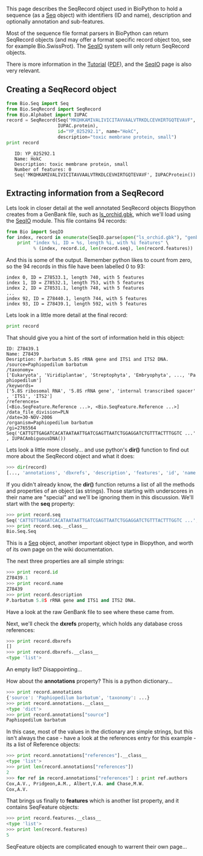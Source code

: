This page describes the SeqRecord object used in BioPython to hold a sequence (as a [[Seq]] object) with identifiers (ID and name), description and optionally annotation and sub-features.

Most of the sequence file format parsers in BioPython can return SeqRecord objects (and may offer a format specific record object too, see for example Bio.SwissProt).  The [[SeqIO]] system will only return SeqRecord objects.

There is more information in the [http://biopython.org/DIST/docs/tutorial/Tutorial.html Tutorial] ([http://biopython.org/DIST/docs/tutorial/Tutorial.pdf PDF]), and the [[SeqIO]] page is also very relevant.

== Creating a SeqRecord object ==

<source lang=python>
from Bio.Seq import Seq
from Bio.SeqRecord import SeqRecord
from Bio.Alphabet import IUPAC
record = SeqRecord(Seq("MKQHKAMIVALIVICITAVVAALVTRKDLCEVHIRTGQTEVAVF",
                   IUPAC.protein),
                   id="YP_025292.1", name="HokC",
                   description="toxic membrane protein, small")
print record
</source>


    ID: YP_025292.1
    Name: HokC
    Description: toxic membrane protein, small
    Number of features: 0
    Seq('MKQHKAMIVALIVICITAVVAALVTRKDLCEVHIRTGQTEVAVF', IUPACProtein())




== Extracting information from a SeqRecord ==

Lets look in closer detail at the well annotated SeqRecord objects Biopython creates from a GenBank file, such as [http://biopython.org/DIST/docs/tutorial/examples/ls_orchid.gbk ls_orchid.gbk], which we'll load using the [[SeqIO]] module.  This file contains 94 records:

<source lang=python>
from Bio import SeqIO
for index, record in enumerate(SeqIO.parse(open("ls_orchid.gbk"), "genbank")) :
    print "index %i, ID = %s, length %i, with %i features" \
          % (index, record.id, len(record.seq), len(record.features))
</source>

And this is some of the output. Remember python likes to count from zero, so the 94 records in this file have been labelled 0 to 93:

 index 0, ID = Z78533.1, length 740, with 5 features
 index 1, ID = Z78532.1, length 753, with 5 features
 index 2, ID = Z78531.1, length 748, with 5 features
 ...
 index 92, ID = Z78440.1, length 744, with 5 features
 index 93, ID = Z78439.1, length 592, with 5 features

Lets look in a little more detail at the final record:

<source lang=python>
print record
</source>

That should give you a hint of the sort of information held in this object:

 ID: Z78439.1
 Name: Z78439
 Desription: P.barbatum 5.8S rRNA gene and ITS1 and ITS2 DNA.
 /source=Paphiopedilum barbatum
 /taxonomy=['Eukaryota', 'Viridiplantae', 'Streptophyta', 'Embryophyta', ..., 'Paphiopedilum']
 /keywords=['5.8S ribosomal RNA', '5.8S rRNA gene', 'internal transcribed spacer', 'ITS1', 'ITS2']
 /references=[<Bio.SeqFeature.Reference ...>, <Bio.SeqFeature.Reference ...>]
 /data_file_division=PLN
 /date=30-NOV-2006
 /organism=Paphiopedilum barbatum
 /gi=2765564
 Seq('CATTGTTGAGATCACATAATAATTGATCGAGTTAATCTGGAGGATCTGTTTACTTTGGTC ...', IUPACAmbiguousDNA())

Lets look a little more closely... and use python's '''dir()''' function to find out more about the SeqRecord object and what it does:

<source lang=python>
>>> dir(record)
[..., 'annotations', 'dbxrefs', 'description', 'features', 'id', 'name', 'seq']
</source>

If you didn't already know, the '''dir()''' function returns a list of all the methods and properties of an object (as strings). Those starting with underscores in their name are "special" and we'll be ignoring them in this discussion. We'll start with the '''seq''' property:

<source lang=python>
>>> print record.seq
Seq('CATTGTTGAGATCACATAATAATTGATCGAGTTAATCTGGAGGATCTGTTTACTTTGGTC ...', IUPACAmbiguousDNA())
>>> print record.seq.__class__
Bio.Seq.Seq
</source>

This is a [[Seq]] object, another important object type in Biopython, and worth of its own page on the wiki documentation.

The next three properties are all simple strings:

<source lang=python>
>>> print record.id
Z78439.1
>>> print record.name
Z78439
>>> print record.description
P.barbatum 5.8S rRNA gene and ITS1 and ITS2 DNA.
</source>

Have a look at the raw GenBank file to see where these came from.

Next, we'll check the '''dxrefs''' property, which holds any database cross references:

<source lang=python>
>>> print record.dbxrefs
[]
>>> print record.dbxrefs.__class__
<type 'list'>
</source>

An empty list? Disappointing...

How about the '''annotations''' property? This is a python dictionary...

<source lang=python>
>>> print record.annotations
{'source': 'Paphiopedilum barbatum', 'taxonomy': ...}
>>> print record.annotations.__class__
<type 'dict'>
>>> print record.annotations["source"]
Paphiopedilum barbatum
</source>

In this case, most of the values in the dictionary are simple strings, but this isn't always the case - have a look at the references entry for this example - its a list of Reference objects:

<source lang=python>
>>> print record.annotations["references"].__class__
<type 'list'>
>>> print len(record.annotations["references"])
2
>>> for ref in record.annotations["references"] : print ref.authors
Cox,A.V., Pridgeon,A.M., Albert,V.A. and Chase,M.W.
Cox,A.V.
</source>

That brings us finally to '''features''' which is another list property, and it contains SeqFeature objects:

<source lang=python>
>>> print record.features.__class__
<type 'list'>
>>> print len(record.features)
5
</source>

SeqFeature objects are complicated enough to warrent their own page...